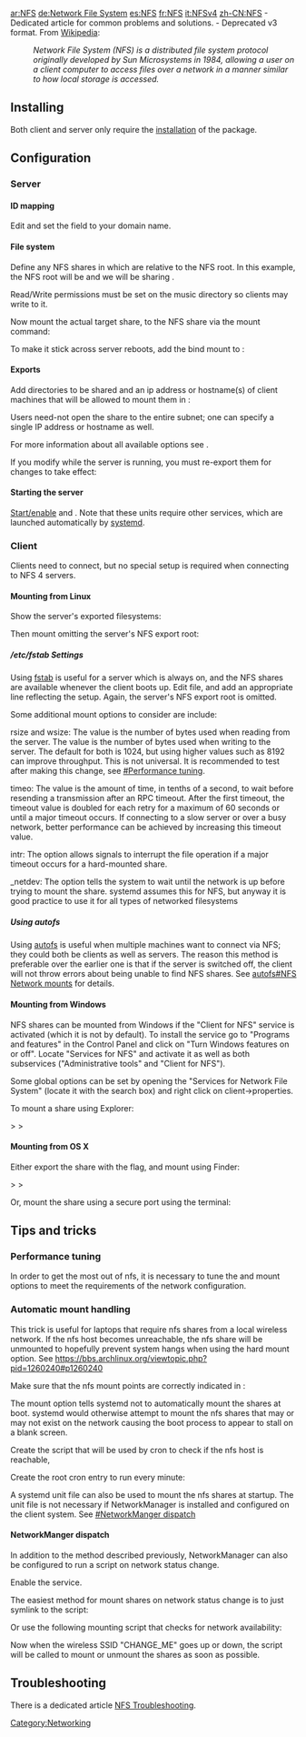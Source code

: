 [[Category:Networking]]
[[ar:NFS]]
[[de:Network File System]]
[[es:NFS]]
[[fr:NFS]]
[[it:NFSv4]]
[[zh-CN:NFS]]
{{Article summary start}}
{{Article summary text|Article covers configuration of NFSv4 which is an open standard network file sharing protocol.}}
{{Article summary heading|Related}}
{{Article summary wiki|NFS Troubleshooting}} - Dedicated article for common problems and solutions.
{{Article summary wiki|NFSv3}} - Deprecated v3 format.
{{Article summary end}}
From [[Wikipedia: Network File System|Wikipedia]]: 
:''Network File System (NFS) is a distributed file system protocol originally developed by Sun Microsystems in 1984, allowing a user on a client computer to access files over a network in a manner similar to how local storage is accessed.''

==Installing==
Both client and server only require the [[Pacman|installation]] of the {{Pkg|nfs-utils}} package.

{{Note|It is HIGHLY recommended to use a time sync daemon on ALL nodes of your network to keep client/server clocks in sync.  Without accurate clocks on all nodes, NFS can introduce unwanted delays! The [[NTP]] system is recommended to sync both the server and the clients to the highly accurate NTP servers available on the Internet.}}

==Configuration==

===Server===
==== ID mapping ====
Edit {{ic|/etc/idmapd.conf}} and set the {{ic|Domain}} field to your domain name.

{{hc|/etc/idmapd.conf|<nowiki>
[General]
 
Verbosity = 1
Pipefs-Directory = /var/lib/nfs/rpc_pipefs
Domain = atomic

[Mapping]

Nobody-User = nobody
Nobody-Group = nobody
</nowiki>}}
==== File system ====
{{Note|For security reasons, it is recommended to use an NFS export root which will keep users limited to that mount point only.  The following example illustrates this concept.}}

Define any NFS shares in {{ic|/etc/exports}} which are relative to the NFS root.  In this example, the NFS root will be {{ic|/srv/nfs4}} and we will be sharing {{ic|/mnt/music}}.

{{bc|# mkdir -p /srv/nfs4/music}}

Read/Write permissions must be set on the music directory so clients may write to it. 

Now mount the actual target share, {{ic|/mnt/music}} to the NFS share via the mount command:

{{bc|# mount --bind /mnt/music /srv/nfs4/music}}

To make it stick across server reboots, add the bind mount to {{ic|fstab}}:
{{hc|/etc/fstab|
/mnt/music /srv/nfs4/music  none   bind   0   0
}}

==== Exports ====
Add directories to be shared and an ip address or hostname(s) of client machines that will be allowed to mount them in {{ic|exports}}:
{{hc|/etc/exports|<nowiki>
/srv/nfs4/ 192.168.0.1/24(rw,fsid=root,no_subtree_check)
/srv/nfs4/music 192.168.0.1/24(rw,no_subtree_check,nohide) # note the nohide option which is applied to mounted directories on the file system.
</nowiki>}}

Users need-not open the share to the entire subnet; one can specify a single IP address or hostname as well.

For more information about all available options see {{ic|man 5 exports}}.

If you modify {{ic|/etc/exports}} while the server is running, you must re-export them for changes to take effect:
{{bc|# exportfs -ra}}

====Starting the server====

[[Daemons|Start/enable]] {{ic|rpc-idmapd.service}} and {{ic|rpc-mountd.service}}.  Note that these units require other services, which are launched automatically by [[systemd]].

===Client===
Clients need {{Pkg|nfs-utils}} to connect, but no special setup is required when connecting to NFS 4 servers.

====Mounting from Linux====
Show the server's exported filesystems:
{{bc|$ showmount -e servername}}

Then mount omitting the server's NFS export root: 
{{bc|# mount -t nfs4 servername:/music /mountpoint/on/client}}

=====/etc/fstab Settings=====
Using [[fstab]] is useful for a server which is always on, and the NFS shares are available whenever the client boots up. Edit {{ic|/etc/fstab}} file, and add an appropriate line reflecting the setup. Again, the server's NFS export root is omitted.

{{hc|# nano /etc/fstab|<nowiki>
servername:/music   /mountpoint/on/client   nfs4   rsize=8192,wsize=8192,timeo=14,intr,_netdev	0 0
</nowiki>}}

{{note|Consult the nfs and mount man pages for more mount options.}}

Some additional mount options to consider are include:

; rsize and wsize: The {{ic|rsize}} value is the number of bytes used when reading from the server. The {{ic|wsize}} value is the number of bytes used when writing to the server. The default for both is 1024, but using higher values such as 8192 can improve throughput.  This is not universal.  It is recommended to test after making this change, see [[#Performance tuning]].

; timeo: The {{ic|timeo}} value is the amount of time, in tenths of a second, to wait before resending a transmission after an RPC timeout. After the first timeout, the timeout value is doubled for each retry for a maximum of 60 seconds or until a major timeout occurs. If connecting to a slow server or over a busy network, better performance can be achieved by increasing this timeout value. 

; intr: The {{ic|intr}} option allows signals to interrupt the file operation if a major timeout occurs for a hard-mounted share.

; _netdev: The {{ic|_netdev}} option tells the system to wait until the network is up before trying to mount the share. systemd assumes this for NFS, but anyway it is good practice to use it for all types of networked filesystems

=====Using autofs=====
Using [[autofs]] is useful when multiple machines want to connect via NFS; they could both be clients as well as servers. The reason this method is preferable over the earlier one is that if the server is switched off, the client will not throw errors about being unable to find NFS shares. See [[autofs#NFS Network mounts]] for details.

==== Mounting from Windows ====
{{note|Only the Ultimate and Enterprise editions of Windows 7 and the Enterprise edition of Windows 8 include "Client for NFS".}}
NFS shares can be mounted from Windows if the "Client for NFS" service is activated (which it is not by default).
To install the service go to "Programs and features" in the Control Panel and click on "Turn Windows features on or off". Locate "Services for NFS" and activate it as well as both subservices ("Administrative tools" and "Client for NFS").

Some global options can be set by opening the "Services for Network File System" (locate it with the search box) and right click on client->properties. 

{{Warning|Serious performance issues may occur (it randomly takes 30-60 seconds to display a folder, 2 MB/s file copy speed on gigabit LAN, ...) to which Microsoft does not have a solution yet.[https://social.technet.microsoft.com/Forums/en-CA/w7itpronetworking/thread/40cc01e3-65e4-4bb6-855e-cef1364a60ac]}}

To mount a share using Explorer:

{{ic|Computer}} > {{ic|Map network drive}} > {{ic|servername:/srv/nfs4/music}}

==== Mounting from OS X ====
{{note|OS X by default uses an insecure (>1024) port to mount a share.}}
Either export the share with the {{ic|insecure}} flag, and mount using Finder:

{{ic|Go}} > {{ic|Connect to Server}} > {{ic|nfs://servername/}}

Or, mount the share using a secure port using the terminal:
{{bc|# sudo mount -t nfs -o resvport servername:/srv/nfs4 /Volumes/servername}}

== Tips and tricks ==

=== Performance tuning ===

In order to get the most out of nfs, it is necessary to tune the {{ic|rsize}} and {{ic|wsize}} mount options to meet the requirements of the network configuration.

=== Automatic mount handling ===

This trick is useful for laptops that require nfs shares from a local wireless network. If the nfs host becomes unreachable, the nfs share will be unmounted to hopefully prevent system hangs when using the hard mount option. See https://bbs.archlinux.org/viewtopic.php?pid=1260240#p1260240

Make sure that the nfs mount points are correctly indicated in {{ic|/etc/fstab}}:

{{hc|$ cat /etc/fstab|<nowiki>lithium:/mnt/data           /mnt/data	        nfs noauto,noatime,rsize=32768,wsize=32768,intr,hard 0 0
lithium:/var/cache/pacman   /var/cache/pacman	nfs noauto,noatime,rsize=32768,wsize=32768,intr,hard 0 0</nowiki>
}}

The {{ic|noauto}} mount option tells systemd not to automatically mount the shares at boot. systemd would otherwise attempt to mount the nfs shares that may or may not exist on the network causing the boot process to appear to stall on a blank screen.

Create the {{ic|auto_share}} script that will be used by cron to check if the nfs host is reachable,

{{hc|# nano /root/bin/auto_share|<nowiki>#!/bin/bash

SERVER="YOUR_NFS_HOST"

MOUNT_POINTS=`sed -e '/^.*#/d' -e '/^.*:/!d' -e 's/\t/ /g' /etc/fstab | tr -s " " | cut -f2 -d" "`

ping -c 1 "${SERVER}" &>/dev/null

if [ $? -ne 0 ]; then
    # The server could not be reached, unmount the shares
    for umntpnt in ${MOUNT_POINTS}; do
        umount -l -f $umntpnt &>/dev/null
    done
else
    # The server is up, make sure the shares are mounted
    for mntpnt in ${MOUNT_POINTS}; do
        mountpoint -q $mntpnt || mount $mntpnt
    done
fi
</nowiki>}}

{{bc|# chmod +x /root/bin/auto_share}}

Create the root cron entry to run {{ic|auto_share}} every minute:

{{hc|# crontab -e|<nowiki>
* * * * * /root/bin/auto_share
</nowiki>}}

A systemd unit file can also be used to mount the nfs shares at startup. The unit file is not necessary if NetworkManager is installed and configured on the client system. See [[#NetworkManger dispatch]]

{{hc|$ cat /etc/systemd/system/auto_share.service|<nowiki>
[Unit]
Description=NFS automount

[Service]
Type=oneshot
RemainAfterExit=yes
ExecStart=/root/bin/auto_share

[Install]
WantedBy=multi-user.target</nowiki>}}

{{bc|# systemctl enable auto_share}}

==== NetworkManger dispatch ====

In addition to the method described previously, NetworkManager can also be configured to run a script on network status change.

Enable the {{ic|NetworkManager-dispatch}} service.

{{bc|# systemctl enable NetworkManager-dispatch
# systemctl start NetworkManager-dispatch}}

The easiest method for mount shares on network status change is to just symlink to the {{ic|auto_share}} script:

{{bc|# ln -s /root/bin/auto_share /etc/NetworkManager/dispatcher.d/30_nfs.sh }}

Or use the following mounting script that checks for network availability:

{{hc|# nano /etc/NetworkManager/dispatcher.d/30_nfs.sh|<nowiki>#!/bin/bash

SSID="CHANGE_ME"

MOUNT_POINTS=`sed -e '/^.*#/d' -e '/^.*:/!d' -e 's/\t/ /g' /etc/fstab | tr -s " " | cut -f2 -d" "`

ISNETUP=`nmcli dev wifi | \grep $SSID | tr -s ' ' | cut -f 10 -d ' '` 2>/dev/null

# echo "$ISNETUP" >> /tmp/nm_dispatch_log

if [[ "$ISNETUP" == "yes" ]]; then
    for mntpnt in ${MOUNT_POINTS}; do
        mountpoint -q $mntpnt || mount $mntpnt
    done
else
    for srvexp in ${MOUNT_POINTS}; do
        umount -l -f $srvexp &>/dev/null
    done
fi
</nowiki>}}

Now when the wireless SSID "CHANGE_ME" goes up or down, the {{ic|nfs.sh}} script will be called to mount or unmount the shares as soon as possible.

== Troubleshooting ==

There is a dedicated article [[NFS Troubleshooting]].

